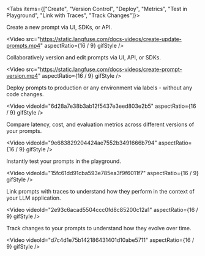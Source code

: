 
<Tabs items={["Create", "Version Control", "Deploy", "Metrics", "Test in Playground", "Link with Traces", "Track Changes"]}>

<Tab>

Create a new prompt via UI, SDKs, or API.

<Video
  src="https://static.langfuse.com/docs-videos/create-update-prompts.mp4"
  aspectRatio={16 / 9}
  gifStyle
/>

</Tab>

<Tab>

Collaboratively version and edit prompts via UI, API, or SDKs.

<Video
  src="https://static.langfuse.com/docs-videos/create-prompt-version.mp4"
  aspectRatio={16 / 9}
  gifStyle
/>

</Tab>
<Tab>

Deploy prompts to production or any environment via labels - without any code changes.

<Video
  videoId="6d28a7e38b3ab12f5437e3eed803e2b5"
  aspectRatio={16 / 9}
  gifStyle
/>

</Tab>
<Tab>

Compare latency, cost, and evaluation metrics across different versions of your prompts.

<Video
  videoId="9e683829204424ae7552b3491666b794"
  aspectRatio={16 / 9}
  gifStyle
/>

</Tab>
<Tab>

Instantly test your prompts in the playground.

<Video
  videoId="15fc61dd91cba593e785ea3f9f6011f7"
  aspectRatio={16 / 9}
  gifStyle
/>

</Tab>
<Tab>

Link prompts with traces to understand how they perform in the context of your LLM application.

<Video
  videoId="2e93c6acad5504ccc0fd8c85200c12a1"
  aspectRatio={16 / 9}
  gifStyle
/>
</Tab>
<Tab>

Track changes to your prompts to understand how they evolve over time.

<Video
  videoId="d7c4d1e75b142186431401d10abe5711"
  aspectRatio={16 / 9}
  gifStyle
/>

</Tab>
</Tabs>
